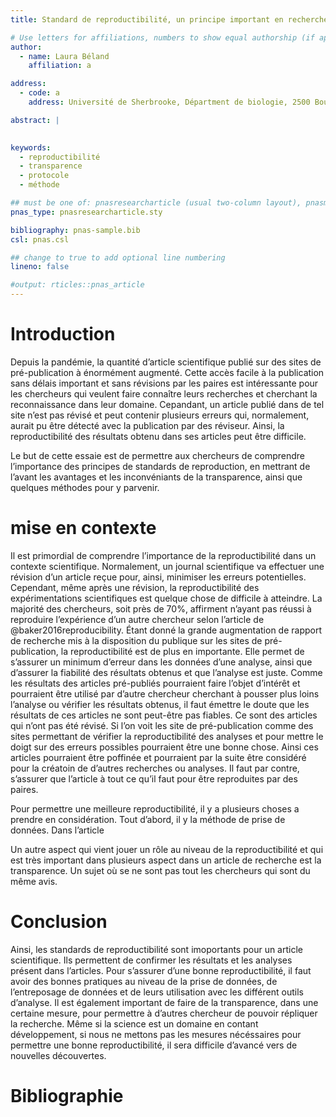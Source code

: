 ```yaml
---
title: Standard de reproductibilité, un principe important en recherche.   

# Use letters for affiliations, numbers to show equal authorship (if applicable) and to indicate the corresponding author
author:
  - name: Laura Béland
    affiliation: a

address:
  - code: a
    address: Université de Sherbrooke, Départment de biologie, 2500 Boulevard de l'Université, Sherbrooke, Québec, J1K 2R1

abstract: |
  

keywords:
  - reproductibilité
  - transparence
  - protocole
  - méthode

## must be one of: pnasresearcharticle (usual two-column layout), pnasmathematics (one column layout), or pnasinvited (invited submissions only)
pnas_type: pnasresearcharticle.sty

bibliography: pnas-sample.bib
csl: pnas.csl

## change to true to add optional line numbering
lineno: false

#output: rticles::pnas_article
---
```


# Introduction

Depuis la pandémie, la quantité d'article scientifique publié sur des sites de pré-publication à énormément augmenté. Cette accès facile à la publication sans délais important et sans révisions par les paires est intéressante pour les chercheurs qui veulent faire connaître leurs recherches et cherchant la reconnaissance dans leur domaine. Cepandant, un article publié dans de tel site n'est pas révisé et peut contenir plusieurs erreurs qui, normalement, aurait pu être détecté avec la publication par des réviseur. Ainsi, la reproductibilité des résultats obtenu dans ses articles peut être difficile.

Le but de cette essaie est de permettre aux chercheurs de comprendre l'importance des principes de standards de reproduction, en mettrant de l'avant les avantages et les inconvéniants de la transparence, ainsi que quelques méthodes pour y parvenir.

# mise en contexte

Il est primordial de comprendre l'importance de la reproductibilité dans un contexte scientifique. Normalement, un journal scientifique va effectuer une révision d'un article reçue pour, ainsi, minimiser les erreurs potentielles. Cependant, même après une révision, la reproductibilité des expérimentations scientifiques est quelque chose de difficile à atteindre. La majorité des chercheurs, soit près de 70%, affirment n'ayant pas réussi à reproduire l'expérience d'un autre chercheur selon l'article de @baker2016reproducibility. Étant donné la grande augmentation de rapport de recherche mis à la disposition du publique sur les sites de pré-publication, la reproductibilité est de plus en importante. Elle permet de s'assurer un minimum d'erreur dans les données d'une analyse, ainsi que d'assurer la fiabilité des résultats obtenus et que l'analyse est juste. Comme les résultats des articles pré-publiés pourraient faire l'objet d'intérêt et pourraient être utilisé par d'autre chercheur cherchant à pousser plus loins l'analyse ou vérifier les résultats obtenus, il faut émettre le doute que les résultats de ces articles ne sont peut-être pas fiables. Ce sont des articles qui n'ont pas été révisé. Si l'on voit les site de pré-publication comme des sites permettant de vérifier la reproductibilité des analyses et pour mettre le doigt sur des erreurs possibles pourraient être une bonne chose. Ainsi ces articles pourraient être poffinée et pourraient par la suite être considéré pour la créatoin de d'autres recherches ou analyses. Il faut par contre, s'assurer que l'article à tout ce qu'il faut pour être reproduites par des paires.

Pour permettre une meilleure reproductibilité, il y a plusieurs choses a prendre en considération. Tout d'abord, il y la méthode de prise de données. Dans l'article


Un autre aspect qui vient jouer un rôle au niveau de la reproductibilité et qui est très important dans plusieurs aspect dans un article de recherche est la transparence. Un sujet où se ne sont pas tout les chercheurs qui sont du même avis.

# Conclusion

Ainsi, les standards de reproductibilité sont imoportants pour un article scientifique. Ils permettent de confirmer les résultats et les analyses présent dans l'articles. Pour s'assurer d'une bonne reproductibilité, il faut avoir des bonnes pratiques au niveau de la prise de données, de l'entreposage de données et de leurs utilisation avec les différent outils d'analyse. Il est également important de faire de la transparence, dans une certaine mesure, pour permettre à d'autres chercheur de pouvoir répliquer la recherche. Même si la science est un domaine en contant développement, si nous ne mettons pas les mesures nécéssaires pour permettre une bonne reproductibilité, il sera difficile d'avancé vers de nouvelles découvertes. 

\newpage

# Bibliographie {.unnumbered}
